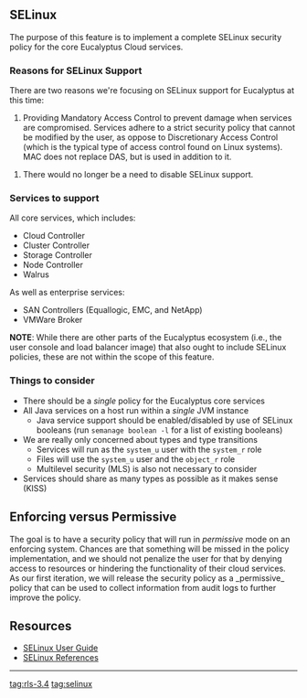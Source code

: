 == SELinux ==

The purpose of this feature is to implement a complete SELinux security policy for the core Eucalyptus Cloud services.

=== Reasons for SELinux Support ===

There are two reasons we're focusing on SELinux support for Eucalyptus at this time:

# Providing Mandatory Access Control to prevent damage when services are compromised. Services adhere to a strict security policy that cannot be modified by the user, as oppose to Discretionary Access Control (which is the typical type of access control found on Linux systems). MAC does not replace DAS, but is used in addition to it.

# There would no longer be a need to disable SELinux support.

=== Services to support ===

All core services, which includes:

* Cloud Controller
* Cluster Controller
* Storage Controller
* Node Controller
* Walrus

As well as enterprise services:

* SAN Controllers (Equallogic, EMC, and NetApp)
* VMWare Broker

'''NOTE''': While there are other parts of the Eucalyptus ecosystem (i.e., the user console and load balancer image) that also ought to include SELinux policies, these are not within the scope of this feature.

=== Things to consider ===

* There should be a ''single'' policy for the Eucalyptus core services
* All Java services on a host run within a ''single'' JVM instance
** Java service support should be enabled/disabled by use of SELinux booleans (run <code>semanage boolean -l</code> for a list of existing booleans)
* We are really only concerned about types and type transitions
** Services will run as the <code>system_u</code> user with the <code>system_r</code> role
** Files will use the <code>system_u</code> user and the <code>object_r</code> role
** Multilevel security (MLS) is also not necessary to consider
* Services should share as many types as possible as it makes sense (KISS)

== Enforcing versus Permissive ==

The goal is to have a security policy that will run in ''permissive'' mode on an enforcing system. Chances are that something will be missed in the policy implementation, and we should not penalize the user for that by denying access to resources or hindering the functionality of their cloud services. As our first iteration, we will release the security policy as a _permissive_ policy that can be used to collect information from audit logs to further improve the policy.

== Resources ==

* [https://access.redhat.com/site/documentation/en-US/Red_Hat_Enterprise_Linux/6/html/Security-Enhanced_Linux/index.html SELinux User Guide]
* [https://access.redhat.com/site/documentation/en-US/Red_Hat_Enterprise_Linux/6/html/Security_Guide/chap-Security_Guide-References.html SELinux References]

----
[[tag:rls-3.4]]
[[tag:selinux]]
